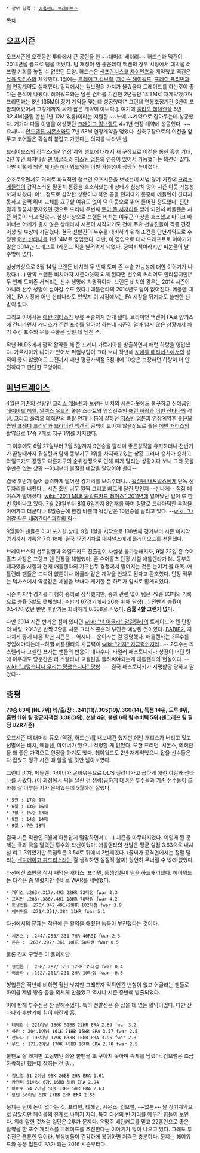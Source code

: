  * 상위 항목 : [[애틀랜타 브레이브스]]

[[목차]]

== 오프시즌 ==
오프시즌엔 오랫동안 투타에서 큰 공헌을 한 ~~대머리 배터리~~ 허드슨과 맥캔이 2013년을 끝으로 팀을 떠났다. 팀 재정이 안 좋은데다 맥캔의 경우 시장에서 대박을 터뜨릴 기회를 놓칠 수 없었던 모양. 허드슨은 [[샌프란시스코 자이언츠]]와 계약했고 맥캔은 [[뉴욕 양키스]]와 계약했다. 1월에는 [[크레이그 킴브럴]], [[제이슨 헤이워드]], [[프레디 프리먼]]과의 연장계약도 실패했다. 일각에서는 킴브럴의 가치가 올랐을때 트레이드를 하는것이 좋다는 분석이 나왔다. 헤이워드와는 남은 컨트롤 기간인 2년동안 13.3M로 재계약했으며 프리먼과는 8년 135M의 장기 계약을 맺는데 성공했다[* 그런데 연봉조정기간 3년이 포함되어있어서 그렇게까지 싸게 잡은 계약이 아니다.]. 여기에 [[훌리오 테헤란]]을 6년 32.4M(클럽 옵션 1년 12M 있음)이라는 저렴한 ~~노예~~계약으로 잡아두는데 성공했다. 거기다 다들 이별을 예상했던 [[크레이그 킴브렐]]도 4+1년 연장 계약에 성공했다. ~~요시!~~  [[안드렐톤 시몬스]]와도 7년 58M 연장계약을 맺었다. 신축구장으로의 이전을 앞두고 코어들은 확실히 붙잡고 가겠다는 의지를 나타낸 셈.

브레이브스의 갑작스러운 연장 계약 행보에 대해서 새 구장으로 이전을 통한 흥행 기대, 2년 후면 빠져나갈 [[댄 어글라]]와 [[저스틴 업튼]]의 연봉이 있어서 가능했다는 의견이 많다. 다만 이렇게 되면 [[제이슨 헤이워드]]와는 이별 가능성이 상당히 높아졌다.

순조로우면서도 의외로 파격적인 행보인 오프시즌을 보냈는데 시범 경기 기간에 [[크리스 메들렌]]이 갑작스러운 팔꿈치 통증을 호소하였는데 상태가 심상치 않아 시즌 아웃 가능성까지 나왔다. 어느 정도로 심각한 상황이냐 하면 공을 던지다가 통증에 메들렌이 견디지 못하고 펄쩍 뛰며 교체를 요구할 여유도 없이 덕 아웃으로 뛰어 들어갈 정도였다. 진단 결과 팔꿈치 문제였던 것으로 드러나 두번째 [[토미 존 서저리]]를 받게 되면서 메들렌은 시즌 아웃이 되고 말았다. 설상가상으로 브랜든 비치는 이두근 이상을 호소했고 마이크 마이너는 어깨가 좋지 않은 상태라서 시즌이 시작되기도 전에 주요 선발진들이 각종 건강 이상 및 부상에 시달렸다. 결국 선발진의 누수를 대비하기 위해 조건을 단년계약으로 수정한 [[어빈 산타나]]를 1년 14M로 영입했다. 다만, 이 영입으로 대박 드래프트로 이야기가 많은 2014년 드래프트 1라운드 픽을 날려먹게 되었다. 궁여지책이라지만 피눈물이 날 수밖에 없다.

설상가상으로 3월 14일 브랜든 비치의 두 번째 토미 존 수술 가능성에 대한 이야기가 나왔다.(...) 만약 브랜든 비치마저 시즌아웃이 되게 된다면 선수의 커리어도 안타깝지만[* 두 번째 토미존 서저리는 선수 생명에 치명적이다. 브랜든 비치의 경우는 2014 시즌이 아니라 선수 생명이 날아갈 수도 있다.] 애틀랜타의 2014년도 답이 없어진다. 메들렌 때에는 FA 시장에 어빈 산타나라도 있었지 이 시점에서는 FA 시장을 뒤져봐도 쓸만한 선발이 없다. 

그리고 이어서는 [[에반 개티스]]가 무릎 수술까지 받게 됐다. 브라이언 맥캔이 FA로 양키스에 건너가면서 개티스가 주전 포수를 맡아야 하는데 시즌이 얼마 남지 않은 상황에서 차기 주전 포수의 무릎 수술은 엎친 데 덮친 격.

작년 NLDS에서 깜짝 활약을 해 준 프레디 가르시아를 방출하면서 애런 하랑을 영입했다. 가르시아가 나이가 있어서 위험부담이 크다 보니 작년에 [[시애틀 매리너스]]에서의 성적이 좋지 않았어도 그전까지 매년 평균자책점 3점대에 10승은 보장하던 하랑이 더 안전하다고 판단한 모양이다.

== [[페넌트레이스]] ==
4월은 기존의 선발인 [[크리스 메들렌]]과 브랜든 비치의 시즌아웃에도 불구하고 신예급인 [[데이비드 헤일]], [[알렉스 우드]]의 좋은 스타트와 영입선수인 [[애런 하랑]]과 [[어빈 산타나]]의 각성, 그리고 훌리오 테헤란의 폭팔 언제나 봄에 잘하던 [[저스틴 업튼]]과 연장계약후 좋은모습인 [[프레디 프리먼]]과 [[브라이언 맥캔]]의 공백이 보이지 않을정도로 좋은 [[에반 개티스]]의 활약으로 17승 7패로 지구 1위를 차지했다.

그 이후에도 6월 27일부터 7월 5일까지 9연승을 달리며 좋은성적을 유지하더니 전반기가 끝날때까지 워싱턴과 함께 동부지구 1위를 차지하고있는 상황 그러나 승차가 승차고 와일드카드 경쟁도 다른지구의 순위경쟁으로 인해 피가 말리는 상황이다 보니 그리 웃을 수만은 없는 상황 --이때부터 불길한 예감을 알았어야 한다--

결국 후반기 들어 급격하게 떨어진 경기력를 보여주더니... [[워싱턴 내셔널스]]에게 단독 선두자리를 내줬다... 시즌 초반 너무 일찍 그리고 빠르게 달린 탓인지 --신나게-- 점점 페이스가 떨어졌다. [[wiki: "2011 MLB 와일드카드 레이스" 2011]]년에 일어났던 일이 또 한번 일어나고 있다. 7월 29일부터 8월 6일까지 8연패를 하며 정말로 드라마틱한 추락을 이어가고 더군다나 8월중순에 한참 바쁠때 워싱턴은 10연승을 달리고 있다. --[[wiki: "내려갈 팀은 내려간다" 과학의 힘]]--

9월들어 팬들은 이미 포기한 상태. 9월 1일을 시작으로 138번째 경기부터 시즌 마지막 경기까지 기록은 7승 18패. 결국 17경기차로 내셔널스에게 플레이오프를 선물했다.

브레이브스의 선두탈환과 와일드카드 진출권이 사실상 불가능해지자, 9월 22일 존 슈어홀츠 사장은 프렝크 렌 단장을 해임했다. 존 슈어홀츠 단장 시절 애틀랜타가 NL 동부의 패자였을 시절과 현재 애틀랜타의 지구선두 경쟁에서 멀어지는 것은 눈여겨 볼 대목. 애틀랜타 팬들은 드디어 없튼이나 어글라 같은 계약을 안봐도 된다고 환호했다. 단장 직무는 텍사스에서 악몽같은 세월을 보내다 재기한 존 하트가 임시로 맡게되었다.

시즌 마지막 경기를 다행히 승리로 장식했지만, 승과 관련 없이 팀은 79승 83패의 기록으로 승률 5할도 못채웠다. 후반기 67경기에서 26승 41패 달성(...) 전반기 승률이 0.547이였던 반면 후반기는 화려하게 0.388을 찍었다. '''승률 4할 그런거 없다.'''

다만 2014 시즌 반가운 점이 있다면 [[wiki: "댄 어글라" 암걸릴라]]의 트레이드와 렌 단장의 해임. 2013년 반짝 3할을 쳐준 크리스 존슨의 부진은 예상된 것이였다. [[BABIP]]가 지나치게 좋게 나온 작년 시즌은 --역시나-- 운이라는 걸 증명했다. 애틀랜타는 3루수를 영입해야되는데--하필 애틀랜타의 자금력이 [[wiki: "거지" 자금력]]인지라...-- 2루수는 라 스텔라나 고셀린 쓰자는 팬들의 반응이 대다수다. 타일러 패스토니키가 성장이 더딘 탓에 아무래도 당분간은 라 스텔라나 고셀린을 돌려써야되는게 애틀랜타의 현실이다. --[[wiki: "그렇습니다 우리는 망했습니다" 망함]]-- --결국 패스토니키가 지명할당 당하고 말았다--

== 총평 ==
'''79승 83패 (NL 7위)'''
'''타/출/장 : .241(11)/.305(10)/.360(14), 득점 14위, 도루 8위, 홈런 11위'''
'''팀 평균자책점 3.38(3위), 선발 4위, 불펜 6위'''
'''팀 수비력 5위 (팬그래프 팀 필딩 UZR기준)'''

오프시즌 때 대머리 듀오 (맥캔, 허드슨)를 내보내긴 했지만 에반 개티스가 버티고 있고 선발에는 비치, 메들렌, 마이너가 있으니 걱정할 게 없었다. 또한 프리먼, 시몬스, 테헤란을 꽤 좋은 가격으로 연장을 하기도 했다. 헤이워드도 2년 재계약했으니 잡을 선수들은 다 잡았고 정규 시즌 떄 일을 낼 것만 남아보였다.

그런데 비치, 메들렌, 마이너가 굴비묶음으로 DL에 실려나가고 급하게 애런 하랑과 산타나를 사왔다. (이 과정에서 픽을 날린 건 생략)급하게 데려온 투수들과 기존 선수들이 조화를 잘 이루는 지가 문제였는데 5월까진 잘했다.

 * 5월 : 17승 8패
 * 6월 : 13승 16패
 * 7월 : 15승 13패
 * 8월 : 14승 14패
 * 9월 : 7승 18패

결국 시즌 막판인 9월에 아름답게 멸망하면서 (....) 시즌을 마무리지었다. 이렇게 된 문제는 극과 극을 달렸던 투수와 타선이었다. 애틀랜타의 선발은 평균 실점 3.63으로 내셔널 리그 3위였지만 득점력은 3.54로 뒤에서 2번째였다. (꼴찌가 공격면에서는 정말 달리는 [[샌디에이고 파드리스]]라는 걸 생각하면 실질적 꼴찌) 당연히 무너질 수 밖에 없었다.

타선에선 초반을 잠시 빼먹은 개티스, 프리먼, 동생업튼이 팀을 하드캐리했다. 헤이워드는 타격은 좀 밀렸지만 수비로 WAR를 세탁했다.

 * 개티스 .263/.317/.493 22HR 52타점 fwar 2.3
 * 프리먼 .288/.386/.461 18HR 78타점 fwar 4.2
 * 동생업튼 .270/.342.491/29HR 102타점 fwar 3.9
 * 헤이워드 .271/.351/.384 11HR fwar 5.1

타선에서의 문제는 작년에 큰 활약을 해줬던 놈들이 부진했다는 것이다.

 * 시몬스 : .244/.286/.331 7HR 40RBI fwar 2.3
 * 존슨 : .263/.292/.361 10HR 58타점 fwar 0.5

물론 진짜 구멍은 이 둘이지만.

 * 형업튼 : .208/.287/.333 12HR 35타점 fwar 0.4
 * 어글라 : .162/.201/.231 2HR 10타점 fwar -0.8

형업튼은 작년에 비하면 훨씬 낫지만 그래봤자 먹튀인건 변함이 없고 어글라는 팬들로 하여금 제발 방출 좀을 외치게 만들었고 역시나 시즌 중반에 방출되었다.

이에 반해 투수진은 참 잘해주었다. 특히 선발진은 흠 잡을 데 없는 활약이었다. 다만 산타나가 후반기에 힘이 빠진게 흠.

 * 테헤란 : 221이닝 186K 51BB 22HR ERA 2.89 fwar 3.2
 * 하랑 : 204.1이닝 161K 71BB 15HR ERA 3.57 fwar 2.5
 * 산타나 : 196이닝 179K 63BB 16HR ERA 3.95 fwar 2.8
 * 우드 : 171.2이닝 170K 45BB 16HR ERA 2.78 fwar 2.5

불펜도 잘 했지만 고질병인 좌완 불펜을 또 구하지 못하며 숙제를 남겼다. 킴브럴은 조금 하락하긴 했는데 잘하는 건 뭐...

 * 킴브럴 61.2이닝 95K 26BB 2HR ERA 1.61 
 * 카펜터 61이닝 67K 16BB 5HR ERA 2.94 
 * 바바로 54.2이닝 50K 13BB 5HR ERA 2.63 
 * 왈덴 50이닝 62K 27BB 2HR ERA 2.88 

문제는 팀이 돈이 없다는 것. 프리먼, 테헤란, 시몬스, 킴브럴, ~~없튼~~ 을 장기계약으로 잡았지만 페이롤의 한계로 나머지 자리, 특히 타선의 빈 자리를 메우기 힘들어 보인다. 위에 말한 것처럼 일단은 2루가 문제다. 유망주 베탄커트를 믿고 22홈런으로 좋은 활약을 한 포수 개티스를 트레이드를 추진한다는 이야기가 많이 나오고 있다. 그래도 투수진은 튼튼한 팀이라, 부상병들이 건강하게 복귀하면 저력은 충분하다. 문제는 헤이워드와 동생 업튼이 FA가 되는 2016 시즌부터다.

